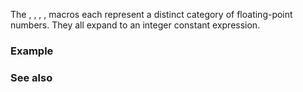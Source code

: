 {{title|FP_NORMAL, FP_SUBNORMAL, FP_ZERO, FP_INFINITE, FP_NAN}}
{{cpp/numeric/math/navbar}}
{{dcl begin}}
{{dcl header|cmath}}
{{dcl|since=c++11|
#define FP_NORMAL    /* implementation defined */
}}
{{dcl|since=c++11|
#define FP_SUBNORMAL /* implementation defined */
}}
{{dcl|since=c++11|
#define FP_ZERO      /* implementation defined */
}}
{{dcl|since=c++11|
#define FP_INFINITE  /* implementation defined */
}}
{{dcl|since=c++11|
#define FP_NAN       /* implementation defined */
}}
{{dcl end}}

The {{tt|FP_NORMAL}}, {{tt|FP_SUBNORMAL}}, {{tt|FP_ZERO}}, {{tt|FP_INFINITE}}, {{tt|FP_NAN}} macros each represent a distinct category of floating-point numbers. They all expand to an integer constant expression.

{{dsc begin}}
{{dsc hitem|Constant|Explanation}}
{{dsc|{{tt|FP_NORMAL}}|indicates that the value is ''normal'', i.e. not an infinity, subnormal, not-a-number or zero}}
{{dsc|{{tt|FP_SUBNORMAL}}|indicates that the value is ''subnormal''}}
{{dsc|{{tt|FP_ZERO}}|indicates that the value is positive or negative zero}}
{{dsc|{{tt|FP_INFINITE}}|indicates that the value is not representable by the underlying type (positive or negative infinity)}}
{{dsc|{{tt|FP_NAN}}|indicates that the value is not-a-number (NaN)}}
{{dsc end}}

===Example===
{{example|
|code=
#include &lt;cfloat&gt;
#include &lt;cmath&gt;
#include &lt;iostream&gt;

auto show_classification(double x)
{
    switch (std::fpclassify(x))
    {
        case FP_INFINITE:
            return "Inf";
        case FP_NAN:
            return "NaN";
        case FP_NORMAL:
            return "normal";
        case FP_SUBNORMAL:
            return "subnormal";
        case FP_ZERO:
            return "zero";
        default:
            return "unknown";
    }
}

int main()
{
    std::cout &lt;&lt; "1.0/0.0 is " &lt;&lt; show_classification(1 / 0.0) &lt;&lt; '\n'
              &lt;&lt; "0.0/0.0 is " &lt;&lt; show_classification(0.0 / 0.0) &lt;&lt; '\n'
              &lt;&lt; "DBL_MIN/2 is " &lt;&lt; show_classification(DBL_MIN / 2) &lt;&lt; '\n'
              &lt;&lt; "-0.0 is " &lt;&lt; show_classification(-0.0) &lt;&lt; '\n'
              &lt;&lt; "1.0 is " &lt;&lt; show_classification(1.0) &lt;&lt; '\n';
}
|output=
1.0/0.0 is Inf
0.0/0.0 is NaN
DBL_MIN/2 is subnormal
-0.0 is zero
1.0 is normal
}}

===See also===
{{dsc begin}}
{{dsc inc|cpp/numeric/math/dsc fpclassify}}
{{dsc see c|c/numeric/math/FP_categories|ntitle=floating point number categories}}
{{dsc end}}

{{langlinks|de|es|fr|it|ja|pt|ru|zh}}
